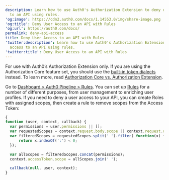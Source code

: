 ```yaml
---
description: Learn how to use Auth0's Authorization Extension to deny users access
  to an API using rules.
'og:image': https://cdn2.auth0.com/docs/1.14553.0/img/share-image.png
'og:title': Deny User Access to an API with Rules
'og:url': https://auth0.com/docs/
permalink: deny-api-access
title: Deny User Access to an API with Rules
'twitter:description': Learn how to use Auth0's Authorization Extension to deny users
  access to an API using rules.
'twitter:title': Deny User Access to an API with Rules
---
```

<Callout icon="file-lines" color="#0EA5E9" iconType="regular">

For use with Auth0’s Authorization Extension only. If you are using the Authorization Core feature set, you should use the [built-in token dialects](/docs/get-started/apis/enable-role-based-access-control-for-apis#token-dialect-options) instead. To learn more, read [Authorization Core vs. Authorization Extension](/docs/manage-users/access-control/authorization-core-vs-authorization-extension).

</Callout>

Go to [Dashboard > Auth0 Pipeline > Rules](https://manage.auth0.com/#/rules). You can set up [Rules](/docs/customize/rules) for a number of different purposes, from user management to enriching user profiles. If you need to deny a user access to your API, you can create Roles with assigned scopes, then create a rule to remove scopes from the <Tooltip tip="Access Token: Authorization credential, in the form of an opaque string or JWT, used to access an API." cta="View Glossary" href="/docs/glossary?term=Access+Token">Access Token</Tooltip>:

```javascript lines
{
function (user, context, callback) {
  var permissions = user.permissions || [];
  var requestedScopes = context.request.body.scope || context.request.query.scope;
  var filteredScopes = requestedScopes.split(' ').filter( function(x) {
      return x.indexOf(':') < 0;
  });

  var allScopes = filteredScopes.concat(permissions);
  context.accessToken.scope = allScopes.join(' ');

  callback(null, user, context);
}
```



